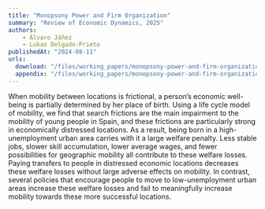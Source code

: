 ```yaml
---
title: "Monopsony Power and Firm Organization"
summary: "Review of Economic Dynamics, 2025"
authors: 
    - Álvaro Jáñez
    - Lukas Delgado-Prieto
publishedAt: "2024-08-11"
urls: 
  download: "/files/working_papers/monopsony-power-and-firm-organization/JMP_Firm_Org.pdf"
  appendix: "/files/working_papers/monopsony-power-and-firm-organization/JMP_Firm_Org_app.pdf"
---
```

When mobility between locations is frictional, a person’s economic well-being is partially determined by her place of birth. Using a life cycle model of mobility, we find that search frictions are the main impairment to the mobility of young people in Spain, and these frictions are particularly strong in economically distressed locations. As a result, being born in a high-unemployment urban area carries with it a large welfare penalty. Less stable jobs, slower skill accumulation, lower average wages, and fewer possibilities for geographic mobility all contribute to these welfare losses. Paying transfers to people in distressed economic locations decreases these welfare losses without large adverse effects on mobility. In contrast, several policies that encourage people to move to low-unemployment urban areas increase these welfare losses and fail to meaningfully increase mobility towards these more successful locations.